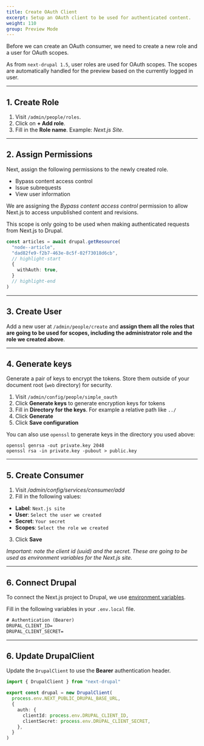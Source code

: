 ```yaml
---
title: Create OAuth Client
excerpt: Setup an OAuth client to be used for authenticated content.
weight: 110
group: Preview Mode
---
```


Before we can create an OAuth consumer, we need to create a new role and a user for OAuth scopes.

<Callout>

As from `next-drupal 1.5`, user roles are used for OAuth scopes. The scopes are automatically handled for the preview based on the currently logged in user.

</Callout>

---

## 1. Create Role

1. Visit `/admin/people/roles`.
2. Click on **+ Add role**.
3. Fill in the **Role name**. Example: _Next.js Site_.

---

## 2. Assign Permissions

Next, assign the following permissions to the newly created role.

- Bypass content access control
- Issue subrequests
- View user information

<Callout>

We are assigning the _Bypass content access control_ permission to allow Next.js to access unpublished content and revisions.

This scope is only going to be used when making authenticated requests from Next.js to Drupal.

```ts
const articles = await drupal.getResource(
  "node--article",
  "dad82fe9-f2b7-463e-8c5f-02f73018d6cb",
  // highlight-start
  {
    withAuth: true,
  }
  // highlight-end
)
```

</Callout>

---

## 3. Create User

Add a new user at `/admin/people/create` and **assign them all the roles that are going to be used for scopes, including the administrator role and the role we created above**.

---

## 4. Generate keys

Generate a pair of keys to encrypt the tokens. Store them outside of your document root (`web` directory) for security.

1. Visit `/admin/config/people/simple_oauth`
2. Click **Generate keys** to generate encryption keys for tokens
3. Fill in **Directory for the keys**. For example a relative path like `../`
4. Click **Generate**
5. Click **Save configuration**

You can also use `openssl` to generate keys in the directory you used above:

```
openssl genrsa -out private.key 2048
openssl rsa -in private.key -pubout > public.key
```

---

## 5. Create Consumer

1. Visit _/admin/config/services/consumer/add_
2. Fill in the following values:

- **Label**: `Next.js site`
- **User**: `Select the user we created`
- **Secret**: `Your secret`
- **Scopes**: `Select the role we created`

3. Click **Save**

_Important: note the client id (uuid) and the secret. These are going to be used as environment variables for the Next.js site._

---

## 6. Connect Drupal

To connect the Next.js project to Drupal, we use [environment variables](https://nextjs.org/docs/basic-features/environment-variables).

Fill in the following variables in your `.env.local` file.

```txt title=.env.local
# Authentication (Bearer)
DRUPAL_CLIENT_ID=
DRUPAL_CLIENT_SECRET=
```

---

## 6. Update DrupalClient

Update the `DrupalClient` to use the **Bearer** authentication header.

```ts title=lib/drupal.ts
import { DrupalClient } from "next-drupal"

export const drupal = new DrupalClient(
  process.env.NEXT_PUBLIC_DRUPAL_BASE_URL,
  {
    auth: {
      clientId: process.env.DRUPAL_CLIENT_ID,
      clientSecret: process.env.DRUPAL_CLIENT_SECRET,
    },
  }
)
```

